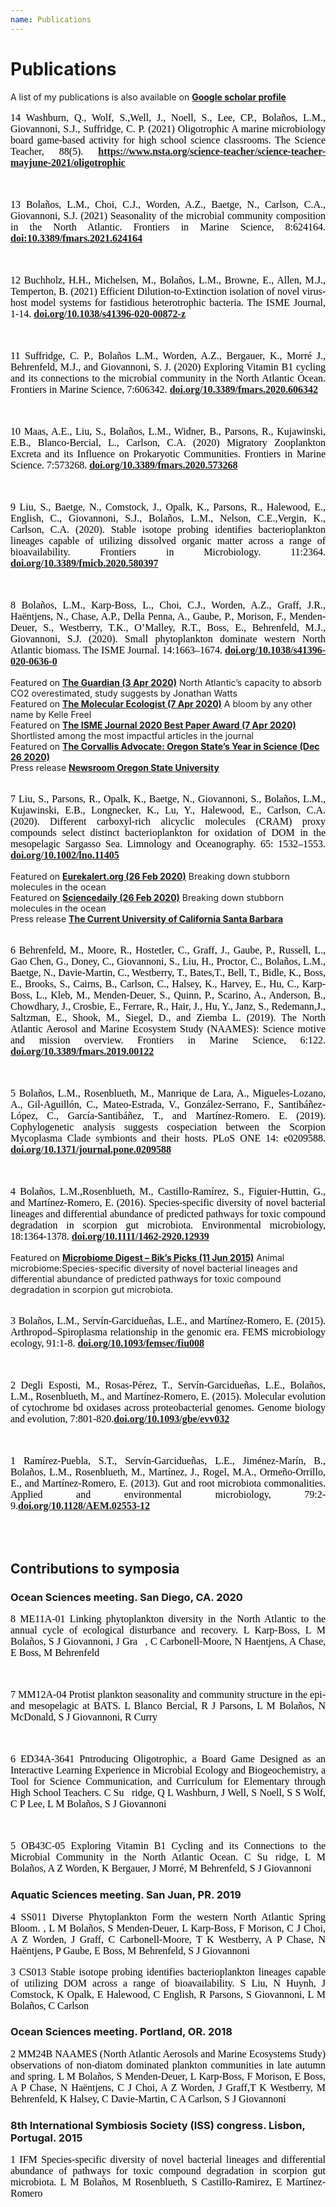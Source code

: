 ```yaml
---
name: Publications
---
```


 <h1>Publications</h1>
 
A list of my publications is also available on [**Google scholar profile**](https://scholar.google.com/citations?user=okVkAH8AAAAJ&hl=en&authuser=1)

<right><p style="font-family:Geneva;color:black;text-align:justify;font-size:16px;">14 Washburn, Q., Wolf, S.,Well, J., Noell, S., Lee, CP., Bolaños, L.M., Giovannoni, S.J., Suffridge, C. P. (2021) Oligotrophic
A marine microbiology board game-based activity for high school science classrooms. The Science Teacher, 88(5). [**https://www.nsta.org/science-teacher/science-teacher-mayjune-2021/oligotrophic**](https://www.nsta.org/science-teacher/science-teacher-mayjune-2021/oligotrophic)</p></right>
<br>
<right><p style="font-family:Geneva;color:black;text-align:justify;font-size:16px;">13 Bolaños, L.M., Choi, C.J., Worden, A.Z., Baetge, N., Carlson, C.A., Giovannoni, S.J. (2021) Seasonality of the microbial community composition in the North Atlantic. Frontiers in Marine Science, 8:624164. [**doi:10.3389/fmars.2021.624164**](https://doi.org/10.3389/fmars.2021.624164)</p></right>
<br>
<right><p style="font-family:Geneva;color:black;text-align:justify;font-size:16px;">12 Buchholz, H.H., Michelsen, M., Bolaños, L.M., Browne, E., Allen, M.J., Temperton, B. (2021) Efficient Dilution-to-Extinction isolation of novel virus-host model systems for fastidious heterotrophic bacteria. The ISME Journal, 1-14. [**doi.org/10.1038/s41396-020-00872-z**](https://doi.org/10.1038/s41396-020-00872-z)</p></right>
<br>
<right><p style="font-family:Geneva;color:black;text-align:justify;font-size:16px;">11 Suffridge, C. P., Bolaños L.M., Worden, A.Z., Bergauer, K., Morré J., Behrenfeld, M.J., and Giovannoni, S. J. (2020) Exploring Vitamin B1 cycling and its connections to the microbial community in the North Atlantic Ocean. Frontiers in Marine Science, 7:606342. [**doi.org/10.3389/fmars.2020.606342**](https://doi.org/10.3389/fmars.2020.606342)</p></right>
<br>
<right><p style="font-family:Geneva;color:black;text-align:justify;font-size:16px;">10 Maas, A.E., Liu, S., Bolaños, L.M., Widner, B., Parsons, R., Kujawinski, E.B., Blanco-Bercial, L., Carlson, C.A. (2020) Migratory Zooplankton Excreta and its Influence on Prokaryotic Communities. Frontiers in Marine Science. 7:573268. [**doi.org/10.3389/fmars.2020.573268**](https://doi.org/10.3389/fmars.2020.573268)</p></right>
<br>
<right><p style="font-family:Geneva;color:black;text-align:justify;font-size:16px;">9 Liu, S., Baetge, N., Comstock, J., Opalk, K., Parsons, R., Halewood, E., English, C., Giovannoni, S.J., Bolaños, L.M., Nelson, C.E.,Vergin, K., Carlson, C.A. (2020). Stable isotope probing identifies bacterioplankton lineages capable of utilizing dissolved organic matter across a range of bioavailability. Frontiers in Microbiology. 11:2364. [**doi.org/10.3389/fmicb.2020.580397**](https://doi.org/10.3389/fmicb.2020.580397)</p></right>
<br>
<right><p style="font-family:Geneva;color:black;text-align:justify;font-size:16px;">8 Bolaños, L.M., Karp-Boss, L., Choi, C.J., Worden, A.Z., Graff, J.R., Haëntjens, N., Chase, A.P., Della Penna, A., Gaube, P., Morison, F., Menden-Deuer, S., Westberry, T.K., O’Malley, R.T., Boss, E., Behrenfeld, M.J., Giovannoni, S.J. (2020). Small phytoplankton dominate western North Atlantic biomass. The ISME Journal. 14:1663–1674. [**doi.org/10.1038/s41396-020-0636-0**](https://doi.org/10.1038/s41396-020-0636-0) </p></right>
Featured on [**The Guardian (3 Apr 2020)**](https://www.theguardian.com/environment/2020/apr/03/oceans-capacity-to-absorb-co2-overestimated-study-suggests) North Atlantic's capacity to absorb CO2 overestimated, study suggests by Jonathan Watts
<br>
Featured on [**The Molecular Ecologist (7 Apr 2020)**](https://www.molecularecologist.com/2020/04/a-bloom-by-any-other-name/) A bloom by any other name by Kelle Freel
<br>
Featured on [**The ISME Journal 2020 Best Paper Award (7 Apr 2020)**](https://www.nature.com/collections/acidjaejdg) Shortlisted among the most impactful articles in the journal
<br>
Featured on [**The Corvallis Advocate: Oregon State’s Year in Science (Dec 26 2020)**](https://www.corvallisadvocate.com/2020/oregon-states-year-in-science/) 
<br>
Press release [**Newsroom Oregon State University**](https://today.oregonstate.edu/news/smaller-expected-phytoplankton-may-mean-less-carbon-sequestered-sea-bottom) 
<br>
<br>
<right><p style="font-family:Geneva;color:black;text-align:justify;font-size:16px;">7 Liu, S., Parsons, R., Opalk, K., Baetge, N., Giovannoni, S., Bolaños, L.M., Kujawinski, E.B., Longnecker, K., Lu, Y., Halewood, E., Carlson, C.A. (2020). Different carboxyl-rich alicyclic molecules (CRAM) proxy compounds select distinct bacterioplankton for oxidation of DOM in the mesopelagic Sargasso Sea. Limnology and Oceanography. 65: 1532–1553. [**doi.org/10.1002/lno.11405**](https://doi.org/10.1002/lno.11405)</p></right>
Featured on [**Eurekalert.org (26 Feb 2020)**](https://www.eurekalert.org/pub_releases/2020-02/uoc--bds022620.php) Breaking down stubborn molecules in the ocean
<br>
Featured on [**Sciencedaily (26 Feb 2020)**](https://www.sciencedaily.com/releases/2020/02/200226130521.htm) Breaking down stubborn molecules in the ocean
<br>
Press release [**The Current University of California Santa Barbara**](https://www.news.ucsb.edu/2020/019802/breaking-down-stubborn-molecules)
<br>
<br>
<right><p style="font-family:Geneva;color:black;text-align:justify;font-size:16px;">6 Behrenfeld, M., Moore, R., Hostetler, C., Graff, J., Gaube, P., Russell, L., Gao Chen, G., Doney, C., Giovannoni, S., Liu, H., Proctor, C., Bolaños, L.M., Baetge, N., Davie-Martin, C., Westberry, T., Bates,T., Bell, T., Bidle, K., Boss, E., Brooks, S., Cairns, B., Carlson, C., Halsey, K., Harvey, E., Hu, C., Karp-Boss, L., Kleb, M., Menden-Deuer, S., Quinn, P., Scarino, A., Anderson, B., Chowdhary, J., Crosbie, E., Ferrare, R., Hair, J., Hu, Y., Janz, S., Redemann,J., Saltzman, E., Shook, M., Siegel, D., and Ziemba L. (2019). The North Atlantic Aerosol and Marine Ecosystem Study (NAAMES): Science motive and mission overview. Frontiers in Marine Science, 6:122. [**doi.org/10.3389/fmars.2019.00122**](https://doi.org/10.3389/fmars.2019.00122)</p></right>
<br>
<right><p style="font-family:Geneva;color:black;text-align:justify;font-size:16px;">5 Bolaños, L.M., Rosenblueth, M., Manrique de Lara, A., Migueles-Lozano, A., Gil-Aguillón, C., Mateo-Estrada, V., González-Serrano, F., Santibáñez-López, C., García-Santibáñez, T., and Martínez-Romero. E. (2019). Cophylogenetic analysis suggests cospeciation between the Scorpion Mycoplasma Clade symbionts and their hosts. PLoS ONE 14: e0209588. [**doi.org/10.1371/journal.pone.0209588**](https://doi.org/10.1371/journal.pone.0209588)</p></right>
<br>
<right><p style="font-family:Geneva;color:black;text-align:justify;font-size:16px;">4 Bolaños, L.M.,Rosenblueth, M., Castillo‐Ramírez, S., Figuier‐Huttin, G., and Martínez‐Romero, E. (2016). Species‐specific diversity of novel bacterial lineages and differential abundance of predicted pathways for toxic compound degradation in scorpion gut microbiota. Environmental microbiology, 18:1364-1378. [**doi.org/10.1111/1462-2920.12939**](https://doi.org/10.1111/1462-2920.12939)</p></right>
Featured on [**Microbiome Digest – Bik's Picks (11 Jun 2015)**](https://microbiomedigest.com/2015/06/11/june-11-2015/) Animal microbiome:Species-specific diversity of novel bacterial lineages and differential abundance of predicted pathways for toxic compound degradation in scorpion gut microbiota.
<br>
<br>
<right><p style="font-family:Geneva;color:black;text-align:justify;font-size:16px;">3 Bolaños, L.M., Servín-Garcidueñas, L.E., and Martínez-Romero, E. (2015). Arthropod–Spiroplasma relationship in the genomic era. FEMS microbiology ecology, 91:1-8. [**doi.org/10.1093/femsec/fiu008**](https://doi.org/10.1093/femsec/fiu008)</p></right>
<br>
<right><p style="font-family:Geneva;color:black;text-align:justify;font-size:16px;">2 Degli Esposti, M., Rosas-Pérez, T., Servín-Garcidueñas, L.E., Bolaños, L.M., Rosenblueth, M., and Martínez-Romero, E. (2015). Molecular evolution of cytochrome bd oxidases across proteobacterial genomes. Genome biology and evolution, 7:801-820.[**doi.org/10.1093/gbe/evv032**](https://doi.org/10.1093/gbe/evv032)</p></right>
<br>
<right><p style="font-family:Geneva;color:black;text-align:justify;font-size:16px;">1 Ramírez-Puebla, S.T., Servín-Garcidueñas, L.E., Jiménez-Marín, B., Bolaños, L.M., Rosenblueth, M., Martínez, J., Rogel, M.A., Ormeño-Orrillo, E., and Martínez-Romero, E. (2013). Gut and root microbiota commonalities. Applied and environmental microbiology, 79:2-9.[**doi.org/10.1128/AEM.02553-12**](https://doi.org/10.1128/AEM.02553-12) </p></right>
<br>
<br>
<h2>Contributions to symposia</h2>
<h3>**Ocean Sciences meeting. San Diego, CA. 2020**</h3>
<right><p style="font-family:Geneva;color:black;text-align:justify;font-size:16px;"> 8 ME11A-01 Linking phytoplankton diversity in the North Atlantic to the annual cycle of ecological disturbance and recovery. L Karp-Boss, L M Bolaños, S J Giovannoni, J Gra􏰂, C Carbonell-Moore, N Haentjens, A Chase, E Boss, M Behrenfeld </p></right>
<br>
<right><p style="font-family:Geneva;color:black;text-align:justify;font-size:16px;"> 7 MM12A-04 Protist plankton seasonality and community structure in the epi- and mesopelagic at BATS. L Blanco Bercial, R J Parsons, L M Bolaños, N McDonald, S J Giovannoni, R Curry </p></right>
<br>
<right><p style="font-family:Geneva;color:black;text-align:justify;font-size:16px;"> 6 ED34A-3641 Pntroducing Oligotrophic, a Board Game Designed as an Interactive Learning Experience in Microbial Ecology and Biogeochemistry, a Tool for Science Communication, and Curriculum for Elementary through High School Teachers. C Su􏰂ridge, Q L Washburn, J Well, S Noell, S S Wolf, C P Lee, L M Bolaños, S J Giovannoni </p></right>
<br>
<right><p style="font-family:Geneva;color:black;text-align:justify;font-size:16px;"> 5 OB43C-05 Exploring Vitamin B1 Cycling and its Connections to the Microbial Community in the North Atlantic Ocean. C Su􏰂ridge, L M Bolaños, A Z Worden, K Bergauer, J Morré, M Behrenfeld, S J Giovannoni </p></right>

<h3>**Aquatic Sciences meeting. San Juan, PR. 2019**</h3>

<right><p style="font-family:Geneva;color:black;text-align:justify;font-size:16px;"> 4 SS011 Diverse Phytoplankton Form the western North Atlantic Spring Bloom. , L M Bolaños, S Menden-Deuer, L Karp-Boss, F Morison, C J Choi, A Z Worden, J Graff, C Carbonell-Moore, T K Westberry, A P Chase, N Haëntjens, P Gaube, E Boss, M Behrenfeld, S J Giovannoni</p></right>

<right><p style="font-family:Geneva;color:black;text-align:justify;font-size:16px;"> 3 CS013 Stable isotope probing identifies bacterioplankton lineages capable of utilizing DOM across a range of bioavailability. S Liu, N Huynh, J Comstock, K Opalk, E Halewood, C English, R Parsons, S Giovannoni, L M Bolaños, C Carlson </p></right>

<h3>**Ocean Sciences meeting. Portland, OR. 2018**</h3>
<right><p style="font-family:Geneva;color:black;text-align:justify;font-size:16px;"> 2 MM24B NAAMES (North Atlantic Aerosols and Marine Ecosystems Study) observations of non-diatom dominated plankton communities in late autumn and spring. L M Bolaños, S Menden-Deuer, L Karp-Boss, F Morison, E Boss, A P Chase, N Haëntjens, C J Choi, A Z Worden, J Graff,T K Westberry, M Behrenfeld, K Halsey, C Davie-Martin, C A Carlson, S J Giovannoni</p></right>

<h3>**8th International Symbiosis Society (ISS) congress. Lisbon, Portugal. 2015**</h3>
<right><p style="font-family:Geneva;color:black;text-align:justify;font-size:16px;">  1 IFM Species-specific diversity of novel bacterial lineages and differential abundance of pathways for toxic compound degradation in scorpion gut microbiota. L M Bolaños, M Rosenblueth, S Castillo-Ramirez, E Martínez-Romero</p></right>
